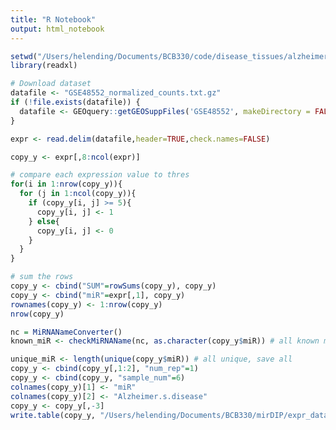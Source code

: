 ```yaml
---
title: "R Notebook"
output: html_notebook
---
```


```r
setwd("/Users/helending/Documents/BCB330/code/disease_tissues/alzheimers_disease")
library(readxl)
```

```r
# Download dataset
datafile <- "GSE48552_normalized_counts.txt.gz"
if (!file.exists(datafile)) {
  datafile <- GEOquery::getGEOSuppFiles('GSE48552', makeDirectory = FALSE)
}

expr <- read.delim(datafile,header=TRUE,check.names=FALSE)
```
```r
copy_y <- expr[,8:ncol(expr)]

# compare each expression value to thres
for(i in 1:nrow(copy_y)){
  for (j in 1:ncol(copy_y)){
    if (copy_y[i, j] >= 5){
      copy_y[i, j] <- 1
    } else{
      copy_y[i, j] <- 0
    }
  }
}

# sum the rows
copy_y <- cbind("SUM"=rowSums(copy_y), copy_y)
copy_y <- cbind("miR"=expr[,1], copy_y)
rownames(copy_y) <- 1:nrow(copy_y)
nrow(copy_y)
```
```r
nc = MiRNANameConverter()
known_miR <- checkMiRNAName(nc, as.character(copy_y$miR)) # all known miR
```

```r
unique_miR <- length(unique(copy_y$miR)) # all unique, save all
copy_y <- cbind(copy_y[,1:2], "num_rep"=1)
copy_y <- cbind(copy_y, "sample_num"=6)
colnames(copy_y)[1] <- "miR"
colnames(copy_y)[2] <- "Alzheimer.s.disease"
copy_y <- copy_y[,-3]
write.table(copy_y, "/Users/helending/Documents/BCB330/mirDIP/expr_data_known/final_known_alzheimers_disease.csv")
```


